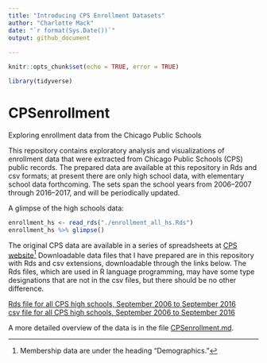 ```yaml
---
title: "Introducing CPS Enrollment Datasets"
author: "Charlotte Mack"
date: "`r format(Sys.Date())`"
output: github_document 
 
---
```


```r
knitr::opts_chunk$set(echo = TRUE, error = TRUE)
```
```r
library(tidyverse)
```

# CPSenrollment
Exploring enrollment data from the Chicago Public Schools

This repository contains exploratory analysis and visualizations of enrollment data that were extracted from Chicago Public Schools (CPS) public records. The prepared data are available at this repository in Rds and csv formats; at present there are only high school data, with elementary school data forthcoming. The sets span the school years from 2006--2007 through 2016--2017, and will be periodically updated.

A glimpse of the high schools data:
```r
enrollment_hs <- read_rds("./enrollment_all_hs.Rds")
enrollment_hs %>% glimpse()
```

The original CPS data are available in a series of spreadsheets at [CPS website ](http://www.cps.edu/SchoolData/Pages/SchoolData.aspx)^[Membership data are under the heading "Demographics."]
Downloadable data files that I have prepared are in this repository with Rds and csv extensions, downloadable through the links below. The Rds files, which are used in R language programming, may have some type designations that are not in the csv files, but there should be no other difference.

[Rds file for all CPS high schools, September 2006 to September 2016](https://github.com/cymack/CPSenrollment/blob/master/enrollment_all_hs.Rds)      
[csv file for all CPS high schools, September 2006 to September 2016](https://github.com/cymack/CPSenrollment/blob/master/enrollment_all_hs.csv)


A more detailed overview of the data is in the file [CPSenrollment.md](https://github.com/cymack/CPSenrollment/blob/master/enrollment_all_hs.csv).